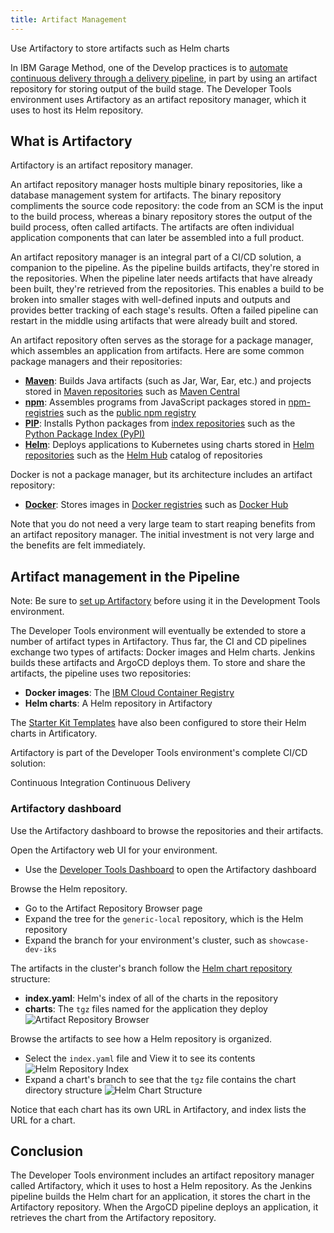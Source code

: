 ```yaml
---
title: Artifact Management
---
```


<PageDescription>

Use Artifactory to store artifacts such as Helm charts

</PageDescription>

In IBM Garage Method, one of the Develop practices is to [automate continuous delivery through a delivery pipeline](https://www.ibm.com/garage/method/practices/deliver/practice_delivery_pipeline/), in part by using an artifact repository for storing output of the build stage.
The Developer Tools environment uses Artifactory as an artifact repository manager, which it uses to host its Helm repository.

## What is Artifactory

Artifactory is an artifact repository manager.

An artifact repository manager hosts multiple binary repositories, like a database management system for artifacts. The binary repository compliments the source code repository: the code from an SCM is the input to the build process, whereas a binary repository stores the output of the build process, often called artifacts. The artifacts are often individual application components that can later be assembled into a full product.

An artifact repository manager is an integral part of a CI/CD solution, a companion to the pipeline. As the pipeline builds artifacts, they're stored in the repositories. When the pipeline later needs artifacts that have already been built, they're retrieved from the repositories. This enables a build to be broken into smaller stages with well-defined inputs and outputs and provides better tracking of each stage's results. Often a failed pipeline can restart in the middle using artifacts that were already built and stored.

An artifact repository often serves as the storage for a package manager, which assembles an application from artifacts. Here are some common package managers and their repositories:
- [**Maven**](https://maven.apache.org): Builds Java artifacts (such as Jar, War, Ear, etc.) and projects stored in [Maven repositories](https://maven.apache.org/guides/introduction/introduction-to-repositories.html) such as [Maven Central](https://maven.apache.org/repository/index.html)
- [**npm**](https://docs.npmjs.com/about-npm/): Assembles programs from JavaScript packages stored in [npm-registries](https://docs.npmjs.com/misc/registry) such as the [public npm registry](https://docs.npmjs.com/about-the-public-npm-registry)
- [**PIP**](https://pypi.org/project/pip/): Installs Python packages from [index repositories](https://packaging.python.org/guides/hosting-your-own-index/) such as the [Python Package Index (PyPI)](https://pypi.org/)
- [**Helm**](https://helm.sh): Deploys applications to Kubernetes using charts stored in [Helm repositories](https://helm.sh/docs/chart_repository/) such as the [Helm Hub](https://helm.sh/blog/intro-helm-hub/) catalog of repositories

Docker is not a package manager, but its architecture includes an artifact repository:
- [**Docker**](https://www.docker.com/): Stores images in [Docker registries](https://docs.docker.com/registry/) such as [Docker Hub](https://docs.docker.com/docker-hub/)

Note that you do not need a very large team to start reaping benefits from an artifact repository manager. The initial investment is not very large and the benefits are felt immediately.

## Artifact management in the Pipeline

Note: Be sure to [set up Artifactory](/getting-started/artifactory-setup) before using it in the Development Tools environment.

The Developer Tools environment will eventually be extended to store a number of artifact types in Artifactory. Thus far, the CI and CD pipelines exchange two types of artifacts: Docker images and Helm charts. Jenkins builds these artifacts and ArgoCD deploys them. To store and share the artifacts, the pipeline uses two repositories:
- **Docker images**: The [IBM Cloud Container Registry](https://cloud.ibm.com/docs/services/Registry)
- **Helm charts**: A Helm repository in Artifactory

The [Starter Kit Templates](/starterkits/overview) have also been configured to store their Helm charts in Artificatory.

Artifactory is part of the Developer Tools environment's complete CI/CD solution:

<AnchorLinks small>
  <AnchorLink to="../../guides/continuous-integration">Continuous Integration</AnchorLink>
  <AnchorLink to="../../guides/continuous-delivery">Continuous Delivery</AnchorLink>
</AnchorLinks>

### Artifactory dashboard

Use the Artifactory dashboard to browse the repositories and their artifacts.

Open the Artifactory web UI for your environment.
- Use the [Developer Tools Dashboard](/getting-started/dashboard) to open the Artifactory dashboard

Browse the Helm repository.
- Go to the Artifact Repository Browser page
- Expand the tree for the `generic-local` repository, which is the Helm repository
- Expand the branch for your environment's cluster, such as `showcase-dev-iks`

The artifacts in the cluster's branch follow the [Helm chart repository](https://helm.sh/docs/chart_repository/) structure:
- **index.yaml**: Helm's index of all of the charts in the repository
- **charts**: The `tgz` files named for the application they deploy
      ![Artifact Repository Browser](artifact-repo-browser.png)

Browse the artifacts to see how a Helm repository is organized.
- Select the `index.yaml` file and View it to see its contents
      ![Helm Repository Index](helm-repo-index.png)
- Expand a chart's branch to see that the `tgz` file contains the chart directory structure
      ![Helm Chart Structure](helm-chart-structure.png)

Notice that each chart has its own URL in Artifactory, and index lists the URL for a chart.

## Conclusion

The Developer Tools environment includes an artifact repository manager called Artifactory, which it uses to host a Helm repository. 
As the Jenkins pipeline builds the Helm chart for an application, it stores the chart in the Artifactory repository. When the ArgoCD pipeline deploys an application, it retrieves the chart from the Artifactory repository.